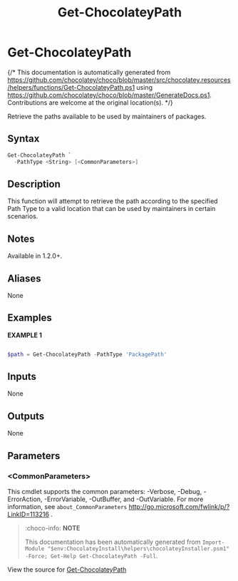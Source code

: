 ﻿---
order: 40
xref: get-chocolateypath
title: Get-ChocolateyPath
description: Information on Get-ChocolateyPath function
---

# Get-ChocolateyPath

{/* This documentation is automatically generated from https://github.com/chocolatey/choco/blob/master/src/chocolatey.resources/helpers/functions/Get-ChocolateyPath.ps1 using https://github.com/chocolatey/choco/blob/master/GenerateDocs.ps1. Contributions are welcome at the original location(s). */}

Retrieve the paths available to be used by maintainers of packages.

## Syntax

~~~powershell
Get-ChocolateyPath `
  -PathType <String> [<CommonParameters>]
~~~

## Description

This function will attempt to retrieve the path according to the specified Path Type
to a valid location that can be used by maintainers in certain scenarios.

## Notes

Available in 1.2.0+.

## Aliases

None

## Examples

 **EXAMPLE 1**

~~~powershell

$path = Get-ChocolateyPath -PathType 'PackagePath'
~~~ 

## Inputs

None

## Outputs

None

## Parameters
 
### &lt;CommonParameters&gt;

This cmdlet supports the common parameters: -Verbose, -Debug, -ErrorAction, -ErrorVariable, -OutBuffer, and -OutVariable. For more information, see `about_CommonParameters` http://go.microsoft.com/fwlink/p/?LinkID=113216 .



<Xref title="Function Reference" value="powershell-reference" />

> :choco-info: **NOTE**
>
> This documentation has been automatically generated from `Import-Module "$env:ChocolateyInstall\helpers\chocolateyInstaller.psm1" -Force; Get-Help Get-ChocolateyPath -Full`.

View the source for [Get-ChocolateyPath](https://github.com/chocolatey/choco/blob/master/src/chocolatey.resources/helpers/functions/Get-ChocolateyPath.ps1)
